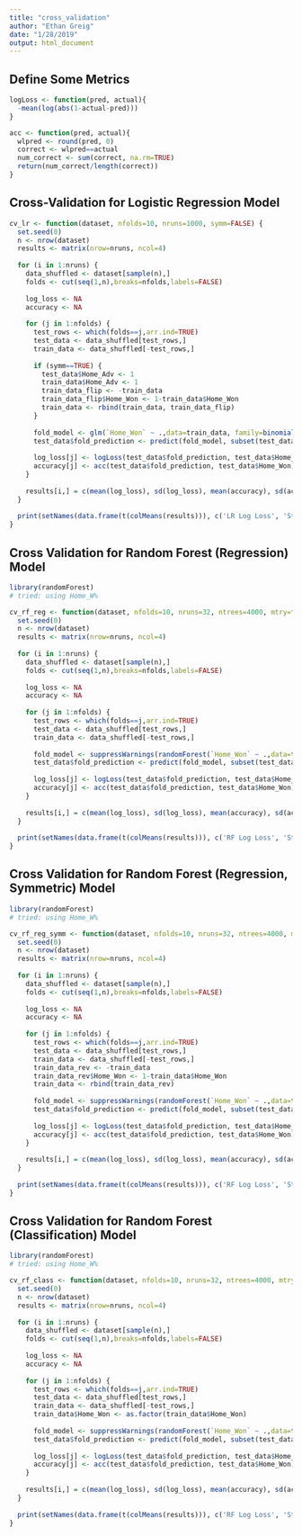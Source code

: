 ```yaml
---
title: "cross_validation"
author: "Ethan Greig"
date: "1/28/2019"
output: html_document
---
```


## Define Some Metrics
```r
logLoss <- function(pred, actual){
  -mean(log(abs(1-actual-pred)))
}

acc <- function(pred, actual){
  wlpred <- round(pred, 0)
  correct <- wlpred==actual
  num_correct <- sum(correct, na.rm=TRUE)
  return(num_correct/length(correct))
}
```

## Cross-Validation for Logistic Regression Model
```r

cv_lr <- function(dataset, nfolds=10, nruns=1000, symm=FALSE) {
  set.seed(0)
  n <- nrow(dataset)
  results <- matrix(nrow=nruns, ncol=4)
  
  for (i in 1:nruns) {
    data_shuffled <- dataset[sample(n),]
    folds <- cut(seq(1,n),breaks=nfolds,labels=FALSE)
  
    log_loss <- NA
    accuracy <- NA
      
    for (j in 1:nfolds) {
      test_rows <- which(folds==j,arr.ind=TRUE)
      test_data <- data_shuffled[test_rows,]
      train_data <- data_shuffled[-test_rows,]
        
      if (symm==TRUE) {
        test_data$Home_Adv <- 1
        train_data$Home_Adv <- 1
        train_data_flip <- -train_data
        train_data_flip$Home_Won <- 1-train_data$Home_Won
        train_data <- rbind(train_data, train_data_flip)
      }
        
      fold_model <- glm(`Home_Won` ~ .,data=train_data, family=binomial(link='logit'))
      test_data$fold_prediction <- predict(fold_model, subset(test_data, select=-Home_Won), type='response')
    
      log_loss[j] <- logLoss(test_data$fold_prediction, test_data$Home_Won)
      accuracy[j] <- acc(test_data$fold_prediction, test_data$Home_Won)
    }
      
    results[i,] = c(mean(log_loss), sd(log_loss), mean(accuracy), sd(accuracy))
  }
  
  print(setNames(data.frame(t(colMeans(results))), c('LR Log Loss', 'Std. Dev.', 'LR Accuracy', 'Std. Dev.')))
}
```

## Cross Validation for Random Forest (Regression) Model
```r
library(randomForest)
# tried: using Home_W%

cv_rf_reg <- function(dataset, nfolds=10, nruns=32, ntrees=4000, mtry=floor(ncol(df)/3), nodesize=5) {
  set.seed(0)
  n <- nrow(dataset)
  results <- matrix(nrow=nruns, ncol=4)
  
  for (i in 1:nruns) {
    data_shuffled <- dataset[sample(n),]
    folds <- cut(seq(1,n),breaks=nfolds,labels=FALSE)
      
    log_loss <- NA
    accuracy <- NA
      
    for (j in 1:nfolds) {
      test_rows <- which(folds==j,arr.ind=TRUE)
      test_data <- data_shuffled[test_rows,]
      train_data <- data_shuffled[-test_rows,]
  
      fold_model <- suppressWarnings(randomForest(`Home_Won` ~ .,data=train_data, ntree=ntrees, mtry=mtry, nodesize=nodesize))
      test_data$fold_prediction <- predict(fold_model, subset(test_data, select=-Home_Won), type='response')
        
      log_loss[j] <- logLoss(test_data$fold_prediction, test_data$Home_Won)
      accuracy[j] <- acc(test_data$fold_prediction, test_data$Home_Won)
    }
      
    results[i,] = c(mean(log_loss), sd(log_loss), mean(accuracy), sd(accuracy))
  }
  
  print(setNames(data.frame(t(colMeans(results))), c('RF Log Loss', 'Std. Dev.', 'RF Accuracy', 'Std. Dev.')))
}
```

## Cross Validation for Random Forest (Regression, Symmetric) Model
```r
library(randomForest)
# tried: using Home_W%

cv_rf_reg_symm <- function(dataset, nfolds=10, nruns=32, ntrees=4000, mtry=floor(ncol(df)/3), nodesize=5) {
  set.seed(0)
  n <- nrow(dataset)
  results <- matrix(nrow=nruns, ncol=4)
  
  for (i in 1:nruns) {
    data_shuffled <- dataset[sample(n),]
    folds <- cut(seq(1,n),breaks=nfolds,labels=FALSE)
      
    log_loss <- NA
    accuracy <- NA
      
    for (j in 1:nfolds) {
      test_rows <- which(folds==j,arr.ind=TRUE)
      test_data <- data_shuffled[test_rows,]
      train_data <- data_shuffled[-test_rows,]
      train_data_rev <- -train_data
      train_data_rev$Home_Won <- 1-train_data$Home_Won
      train_data <- rbind(train_data_rev)
  
      fold_model <- suppressWarnings(randomForest(`Home_Won` ~ .,data=train_data, ntree=ntrees, mtry=mtry, nodesize=nodesize))
      test_data$fold_prediction <- predict(fold_model, subset(test_data, select=-Home_Won), type='response')
        
      log_loss[j] <- logLoss(test_data$fold_prediction, test_data$Home_Won)
      accuracy[j] <- acc(test_data$fold_prediction, test_data$Home_Won)
    }
      
    results[i,] = c(mean(log_loss), sd(log_loss), mean(accuracy), sd(accuracy))
  }
  
  print(setNames(data.frame(t(colMeans(results))), c('RF Log Loss', 'Std. Dev.', 'RF Accuracy', 'Std. Dev.')))
}
```

## Cross Validation for Random Forest (Classification) Model
```r
library(randomForest)
# tried: using Home_W%

cv_rf_class <- function(dataset, nfolds=10, nruns=32, ntrees=4000, mtry=floor(sqrt(ncol(df))), nodesize=1) {
  set.seed(0)
  n <- nrow(dataset)
  results <- matrix(nrow=nruns, ncol=4)
  
  for (i in 1:nruns) {
    data_shuffled <- dataset[sample(n),]
    folds <- cut(seq(1,n),breaks=nfolds,labels=FALSE)
      
    log_loss <- NA
    accuracy <- NA
    
    for (j in 1:nfolds) {
      test_rows <- which(folds==j,arr.ind=TRUE)
      test_data <- data_shuffled[test_rows,]
      train_data <- data_shuffled[-test_rows,]
      train_data$Home_Won <- as.factor(train_data$Home_Won)
  
      fold_model <- suppressWarnings(randomForest(`Home_Won` ~ .,data=train_data, ntree=ntrees, mtry=mtry, nodesize=nodesize))
      test_data$fold_prediction <- predict(fold_model, subset(test_data, select=-Home_Won), type='prob')[,2]
        
      log_loss[j] <- logLoss(test_data$fold_prediction, test_data$Home_Won)
      accuracy[j] <- acc(test_data$fold_prediction, test_data$Home_Won)
    }
      
    results[i,] = c(mean(log_loss), sd(log_loss), mean(accuracy), sd(accuracy))
  }
  
  print(setNames(data.frame(t(colMeans(results))), c('RF Log Loss', 'Std. Dev.', 'RF Accuracy', 'Std. Dev.')))
}
```